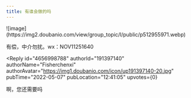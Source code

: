 ```yaml
---
title: 有谁会做的吗
---
```



<Forum groupName="Haskell" groupUrl="https://www.douban.com/group/Haskell/" archivedAt="2025-05-16T16:33:18.459Z">
  <Post
    id="254252435"
    title="有谁会做的吗"
    url="https://www.douban.com/group/topic/254252435/?_spm_id=MTk2NDE1MzM2"
    pubTime="2022-05-07"
    highlightUserId="191397140"
  >
![image](https://img2.doubanio.com/view/group_topic/l/public/p512955971.webp)

有偿，中介勿扰。wx：NOV11251640

<Reply
  id="4656998788"
  authorId="191397140"
  authorName="Fisherchenxi"
  authorAvatar="https://img1.doubanio.com/icon/up191397140-20.jpg"
  pubTime="2022-05-07"
  pubLocation="12:41:05"
  upvotes={0}
>
啊，您还需要吗
</Reply>
  </Post>
</Forum>
